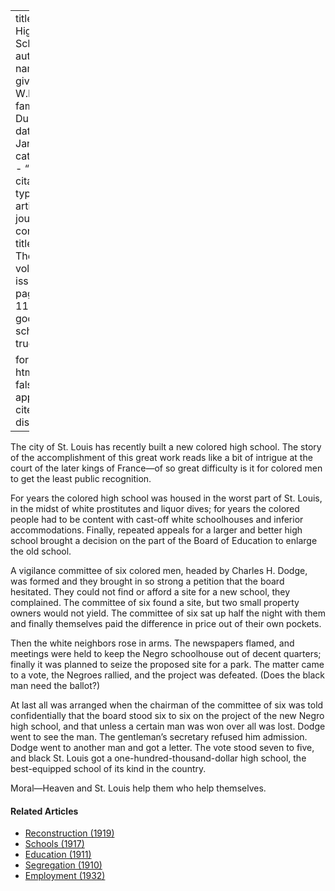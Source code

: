 
---
title: 'The High School'
author:
  - name:
      given: W.E.B.
      family: Du Bois
date: Jan. 1911
categories: 
  - ""
citation: 
  type: article-journal
  container-title: The Crisis
  volume: 2
  issue: 3
  page: 113-114
google-scholar: true

format:
  html:
    toc: false
    appendix-cite-as: display
---



The city of St. Louis has recently built a new colored high school. The story of the accomplishment of this great work reads like a bit of intrigue at the court of the later kings of France---of so great difficulty is it for colored men to get the least public recognition.

For years the colored high school was housed in the worst part of St. Louis, in the midst of white prostitutes and liquor dives; for years the colored people had to be content with cast-off white schoolhouses and inferior accommodations. Finally, repeated appeals for a larger and better high school brought a decision on the part of the Board of Education to enlarge the old school.

A vigilance committee of six colored men, headed by Charles H. Dodge, was formed and they brought in so strong a petition that the board hesitated. They could not find or afford a site for a new school, they
complained. The committee of six found a site, but two small property owners would not yield. The committee of six sat up half the night with them and finally themselves paid the difference in price out of their own pockets.

Then the white neighbors rose in arms. The newspapers flamed, and meetings were held to keep the Negro schoolhouse out of decent quarters; finally it was planned to seize the proposed site for a park. The matter came to a vote, the Negroes rallied, and the project was defeated. (Does the black man need the ballot?)

At last all was arranged when the chairman of the committee of six was told confidentially that the board stood six to six on the project of the new Negro high school, and that unless a certain man was won over all was lost. Dodge went to see the man. The gentleman's secretary refused him admission. Dodge went to another man and got a letter. The vote stood seven to five, and black St. Louis got a one-hundred-thousand-dollar high school, the best-equipped school of its kind in the country.

Moral---Heaven and St. Louis help them who help themselves.

<!-- Similar articles start here -->
<div  class="clear-wrap"></div>

#### Related Articles

* [Reconstruction (1919)](/Volumes/18/03/reconstruction.html)
* [Schools (1917)](/Volumes/13/03/schools.html)
* [Education (1911)](/Volumes/01/04/education.html)
* [Segregation (1910)](/Volumes/01/01/Segregation.html)
* [Employment (1932)](/Volumes/39/09/employment.html)

<!-- Similar articles end here -->